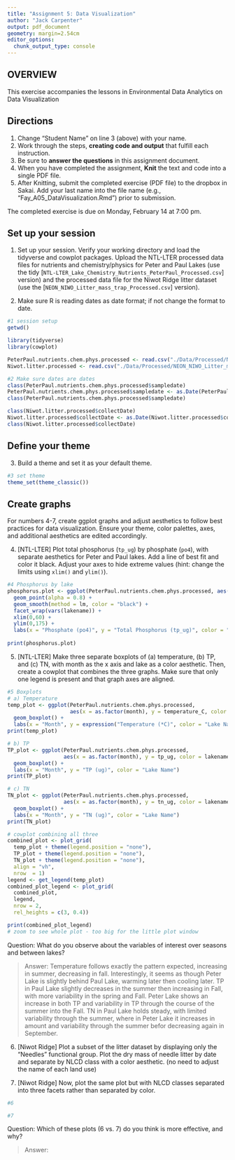 ```yaml
---
title: "Assignment 5: Data Visualization"
author: "Jack Carpenter"
output: pdf_document
geometry: margin=2.54cm
editor_options: 
  chunk_output_type: console
---
```


## OVERVIEW

This exercise accompanies the lessons in Environmental Data Analytics on Data Visualization 

## Directions
1. Change "Student Name" on line 3 (above) with your name.
2. Work through the steps, **creating code and output** that fulfill each instruction.
3. Be sure to **answer the questions** in this assignment document.
4. When you have completed the assignment, **Knit** the text and code into a single PDF file.
5. After Knitting, submit the completed exercise (PDF file) to the dropbox in Sakai. Add your last name into the file name (e.g., "Fay_A05_DataVisualization.Rmd") prior to submission.

The completed exercise is due on Monday, February 14 at 7:00 pm.



## Set up your session 
1. Set up your session. Verify your working directory and load the tidyverse 
and cowplot packages. Upload the NTL-LTER processed data files for nutrients 
and chemistry/physics for Peter and Paul Lakes (use the tidy 
[`NTL-LTER_Lake_Chemistry_Nutrients_PeterPaul_Processed.csv`] version) and 
the processed data file for the Niwot Ridge litter dataset (use the [`NEON_NIWO_Litter_mass_trap_Processed.csv`] version). 

2. Make sure R is reading dates as date format; if not change the format to date.

```r
#1 session setup
getwd()

library(tidyverse)
library(cowplot)

PeterPaul.nutrients.chem.phys.processed <- read.csv("./Data/Processed/NTL-LTER_Lake_Chemistry_Nutrients_PeterPaul_Processed.csv", stringsAsFactors = TRUE)
Niwot.litter.processed <- read.csv("./Data/Processed/NEON_NIWO_Litter_mass_trap_Processed.csv", stringsAsFactors = TRUE)

#2 Make sure dates are dates
class(PeterPaul.nutrients.chem.phys.processed$sampledate)
PeterPaul.nutrients.chem.phys.processed$sampledate <- as.Date(PeterPaul.nutrients.chem.phys.processed$sampledate, format = "%Y-%m-%d")
class(PeterPaul.nutrients.chem.phys.processed$sampledate)

class(Niwot.litter.processed$collectDate)
Niwot.litter.processed$collectDate <- as.Date(Niwot.litter.processed$collectDate, format = "%Y-%m-%d")
class(Niwot.litter.processed$collectDate)

```
## Define your theme
3. Build a theme and set it as your default theme.

```r
#3 set theme
theme_set(theme_classic())

```

## Create graphs
For numbers 4-7, create ggplot graphs and adjust aesthetics to follow best practices for data visualization. Ensure your theme, color palettes, axes, and additional aesthetics are edited accordingly.

4. [NTL-LTER] Plot total phosphorus (`tp_ug`) by phosphate (`po4`), with separate aesthetics for Peter and Paul lakes. Add a line of best fit and color it black. Adjust your axes to hide extreme values (hint: change the limits using `xlim()` and `ylim()`).

```r
#4 Phosphorus by lake
phosphorus.plot <- ggplot(PeterPaul.nutrients.chem.phys.processed, aes(x = po4, y = tp_ug, color = lakename)) +
  geom_point(alpha = 0.8) +
  geom_smooth(method = lm, color = "black") +
  facet_wrap(vars(lakename)) +
  xlim(0,60) +
  ylim(0,175) +
  labs(x = "Phosphate (po4)", y = "Total Phosphorus (tp_ug)", color = "Lake Name")
  
print(phosphorus.plot)
```


5. [NTL-LTER] Make three separate boxplots of (a) temperature, (b) TP, and (c) TN, with month as the x axis and lake as a color aesthetic. Then, create a cowplot that combines the three graphs. Make sure that only one legend is present and that graph axes are aligned.

```r
#5 Boxplots
# a) Temperature
temp_plot <- ggplot(PeterPaul.nutrients.chem.phys.processed, 
                    aes(x = as.factor(month), y = temperature_C, color = lakename)) +
  geom_boxplot() +
  labs(x = "Month", y = expression("Temperature (*C)", color = "Lake Name"))
print(temp_plot)

# b) TP
TP_plot <- ggplot(PeterPaul.nutrients.chem.phys.processed, 
                  aes(x = as.factor(month), y = tp_ug, color = lakename)) + 
  geom_boxplot() +
  labs(x = "Month", y = "TP (ug)", color = "Lake Name")
print(TP_plot)

# c) TN
TN_plot <- ggplot(PeterPaul.nutrients.chem.phys.processed, 
                  aes(x = as.factor(month), y = tn_ug, color = lakename)) +
  geom_boxplot() +
  labs(x = "Month", y = "TN (ug)", color = "Lake Name")
print(TN_plot)

# cowplot combining all three
combined_plot <- plot_grid(
  temp_plot + theme(legend.position = "none"),
  TP_plot + theme(legend.position = "none"),
  TN_plot + theme(legend.position = "none"),
  align = "vh",
  nrow  = 1)
legend <- get_legend(temp_plot)
combined_plot_legend <- plot_grid(
  combined_plot,
  legend,
  nrow = 2,
  rel_heights = c(3, 0.4))

print(combined_plot_legend)
# zoom to see whole plot - too big for the little plot window
```

Question: What do you observe about the variables of interest over seasons and between lakes? 

> Answer: 
Temperature follows exactly the pattern expected, increasing in summer, decreasing in fall. Interestingly, it seems as though Peter Lake is slightly behind Paul Lake, warming later then cooling later. 
TP in Paul Lake slightly decreases in the summer then increasing in Fall, with more variability in the spring and Fall. Peter Lake shows an increase in both TP and variability in TP through the course of the summer into the Fall.
TN in Paul Lake holds steady, with limited variability through the summer, where in Peter Lake it increases in amount and variability through the summer befor decreasing again in September.

6. [Niwot Ridge] Plot a subset of the litter dataset by displaying only the "Needles" functional group. Plot the dry mass of needle litter by date and separate by NLCD class with a color aesthetic. (no need to adjust the name of each land use)

7. [Niwot Ridge] Now, plot the same plot but with NLCD classes separated into three facets rather than separated by color. 

```r
#6 

#7


```
Question: Which of these plots (6 vs. 7) do you think is more effective, and why? 

> Answer:
